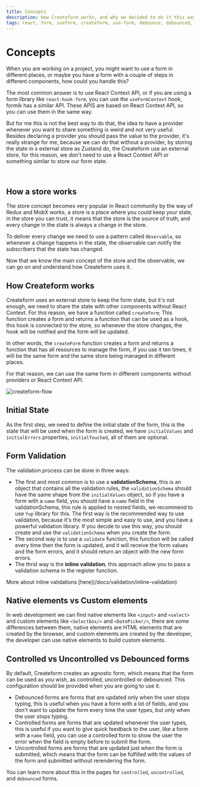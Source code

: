 ```yaml
---
title: Concepts
description: How Createform works, and why we decided to do it this way.
tags: react, form, useform, createform, use-form, debounce, debounced, hook
---
```



# Concepts

When you are working on a project, you might want to use a form in different places, or maybe you have a form with a couple of steps in different components, how could you handle this?

The most common answer is to use React Context API, or if you are using a form library like `react-hook-form`, you can use the `useFormContext` hook, formik has a similar API. These APIS are based on React Context API, so you can use them in the same way.

But for me this is not the best way to do that, the idea to have a provider whenever you want to share something is weird and not very useful. Besides declaring a provider you should pass the value to the provider, it's really strange for me, because we can do that without a provider, by storing the state in s external store as Zustand do, the Createform use an external store, for this reason, we don't need to use a React Context API or something similar to store our form state.

<br />

## How a store works

The store concept becomes very popular in React community by the way of Redux and MobX works, a store is a place where you could keep your state, in the store you can trust, it means that the store is the source of truth, and every change in the state is always a change in the store.

To deliver every change we need to use a pattern called `Observable`, so whenever a change happens in the state, the observable can notify the subscribers that the state has changed.

Now that we know the main concept of the store and the observable, we can go on and understand how Createform uses it.

## How Createform works

Createform uses an external store to keep the form state, but it's not enough, we need to share the state with other components without React Context. For this reason, we have a function called `createForm`;
This function creates a form and returns a function that can be used as a hook, this hook is connected to the store, so whenever the store changes, the hook will be notified and the form will be updated.

In other words, the `createForm` function creates a form and returns a function that has all resources to manage the form, if you use it ten times, it will be the same form and the same store being managed in different places.

For that reason, we can use the same form in different components without providers or React Context API.

![createform-flow](/imgs/createform-flow.png)

## Initial State

As the first step, we need to define the initial state of the form, this is the state that will be used when the form is created, we have `initialValues` and `initialErrors` properties, `initialTouched`, all of them are optional.

## Form Validation

The validation process can be done in three ways:

- The first and most common is to use a **validationSchema**, this is an object that contains all the validation rules, the `validationSchema` should have the same shape from the `initialValues` object, so if you have a form with a `name` field, you should have a `name` field in the validationSchema, this rule is applied to nested fields, we recommend to use `Yup` library for this. The first way is the recommended way to use validation, because it's the most simple and easy to use, and you have a powerful validation library. If you decide to use this way, you should create and use the `validationSchema` when you create the form.
- The second way is to use a `validate` function, this function will be called every time then the form is updated, and it will receive the form values and the form errors, and it should return an object with the new form errors.
- The thrid way is the **inline validation**, this approach allow you to pass a validation schema in the register function.

<Callout type="info">
  More about inline validations [here](/docs/validation/inline-validation)
</Callout>

## Native elements vs Custom elements

In web development we can find native elements like `<input>` and `<select>` and custom elements like `<Selectbox/>` and `<DatePicker/>`,
there are some differences between them, native elements are HTML elements that are created by the browser, and custom elements are created by the developer,
the developer can use native elements to build custom elements.

## Controlled vs Uncontrolled vs Debounced forms

By default, Createform creates an agnostic form, which means that the form can be used as you wish, as controlled, uncontrolled or debounced. This configuration should be provided when you are going to use it.

- Debounced forms are forms that are updated only when the user stops typing, this is useful when you have a form with a lot of fields, and you don't want to update the form every time the user types, but only when the user stops typing.
- Controlled forms are forms that are updated whenever the user types, this is useful if you want to give quick feedback to the user, like a form with a `name` field, you can use a controlled form to show the user the error when the field is empty before to submit the form.
- Uncontrolled forms are forms that are updated just when the form is submitted, which means that the form can be fulfilled with the values of the form and submitted without rerendering the form.

You can learn more about this in the pages for `controlled`, `uncontrolled`, and `debounced` forms.
